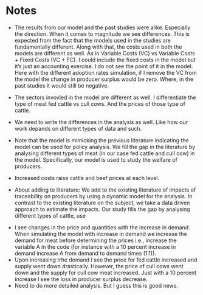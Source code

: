 # Notes

* The results from our model and the past studies were alike. Especially the direction. When it comes to magnitude we see differences. This is expected from the fact that the models used in the studies are fundamentally different. Along with that, the costs used in both the models are different as well. As in Variable Costs (VC) vs Variable Costs + Fixed Costs (VC + FC). I could include the fixed costs in the model but it's just an accounting exercise. I do not see the point of it in the model. Here with the different adoption rates simulation, if I remove the VC from the model the change in producer surplus would be zero. Where, in the past studies it would still be negative.  

* The sectors invovled in the model are different as well. I differentiate the type of meat fed cattle vs cull cows. And the prices of those type of cattle.

<!-- * We could consider 20% traceability as a voluntary expansion in traceability participation by some U.S. producers. (This is from Pendall et. al. 2011) -->

* We need to write the differences in the analysis as well. Like how our work depands on different types of data and such.

* Note that the model is mimicking the previous literature indicating the model can be used for policy analysis. We fill the gap in the literature by analysing different types of meat (in our case fed cattle and cull cow) in the model. Specifically, our model is used to study the welfare of producers.

* Increased costs raise cattle and beef prices at each level.


* About adding to literature:
We add to the existing literature of impacts of traceability on producers by using a dynamic model for the analysis. In contrast to the existing literature on the subject, we take a data driven approach to estimate the impacts. Our study fills the gap by analysing different types of cattle, use 


<!-- 
###########################################################################
                                NEW UPDATE
###########################################################################
-->
* I see changes in the price and quantities with the increase in demand. When simulating the model with increase in demand we increase the demand for meat before determining the prices i.e., increase the variable A in the code (for instance with a 10 percent increase in demand increase A from demand to demand times (1.1)).
* Upon increasing trhe demand I see the price for fed cattle increased and supply went down drastically. However, the price of cull cows went down and the supply for cull cow meat increased. Just with a 10 percent increase I see the loss in producer surplus decrease.
* Need to do more detailed analysis. But I guess this is good news.












